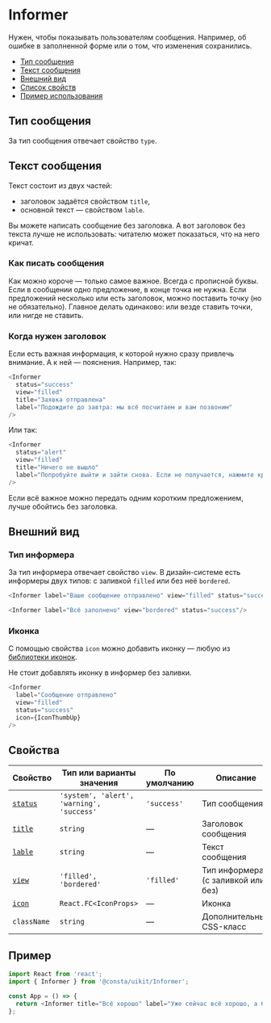 
# Informer

Нужен, чтобы показывать пользователям сообщения. Например, об ошибке в заполненной форме
или о том, что изменения сохранились.

- [Тип сообщения](#тип-сообщения)
- [Текст сообщения](#текст-сообщения)
- [Внешний вид](#внешний-вид)
- [Список свойств](#свойства)
- [Пример использования](#пример)

## Тип сообщения

За тип сообщения отвечает свойство `type`.

<InformerExampleType />

## Текст сообщения

Текст состоит из двух частей:
- заголовок задаётся свойством `title`,
- основной текст — свойством `lable`.

Вы можете написать сообщение без заголовка. А вот заголовок без текста лучше не использовать:
читателю может показаться, что на него кричат.

### Как писать сообщения

Как можно короче — только самое важное. Всегда с прописной буквы. Если в сообщении одно предложение,
в конце точка не нужна. Если предложений несколько или есть заголовок, можно поставить точку (но не обязательно).
Главное делать одинаково: или везде ставить точки, или нигде не ставить.

### Когда нужен заголовок

Если есть важная информация, к которой нужно сразу привлечь внимание. А к ней — пояснения. Например, так:

<InformerExampleSuccess />

```ts
<Informer
  status="success"
  view="filled"
  title="Заявка отправлена"
  label="Подождите до завтра: мы всё посчитаем и вам позвоним"
/>
```


Или так:

<InformerExampleAlert />

```ts
<Informer
  status="alert"
  view="filled"
  title="Ничего не вышло"
  label="Попробуйте выйти и зайти снова. Если не получается, нажмите красную кнопку три раза"
/>
```

Если всё важное можно передать одним коротким предложением, лучше обойтись без заголовка.

## Внешний вид

### Тип информера

За тип информера отвечает свойство `view`. В дизайн-системе есть информеры двух типов:
с заливкой `filled` или без неё `bordered`.

<InformerExampleView />

```ts
<Informer label="Ваше сообщение отправлено" view="filled" status="success"/>
```

```ts
<Informer label="Всё заполнено" view="bordered" status="success"/>
```

### Иконка

С помощью свойства `icon` можно добавить иконку — любую из [библиотеки иконок](?path=/story/components-icons--playground).

Не стоит добавлять иконку в информер без заливки.

<InformerExampleIcon />

```ts
<Informer
  label="Сообщение отправлено"
  view="filled"
  status="success"
  icon={IconThumbUp}
/>
```



## Свойства

| Свойство              | Тип или варианты значения| По умолчанию  |  Описание                  |
| --------------------- | -----------------| --------------| -------------------------- |
| [`status`](#тип-сообщения)              | `'system', 'alert', 'warning', 'success'`       | `'success'`             | Тип сообщения            |
| [`title`](#текст-сообщения)              | `string`         | —             | Заголовок сообщения            |
| [`lable`](#текст-сообщения)               | `string`         | —             | Текст сообщения            |
| [`view`](#внешний-вид)               | `'filled', 'bordered'`     |    `'filled'`            | Тип информера (с заливкой или без)           |
| [`icon`](#внешний-вид)               | `React.FC<IconProps>`         | —             | Иконка         |
| `className`          | `string`         | —             | Дополнительный CSS-класс          |


## Пример

```ts
import React from 'react';
import { Informer } from '@consta/uikit/Informer';

const App = () => {
  return <Informer title="Всё хорошо" label="Уже сейчас всё хорошо, а будет ещё лучше" />;
};
```
